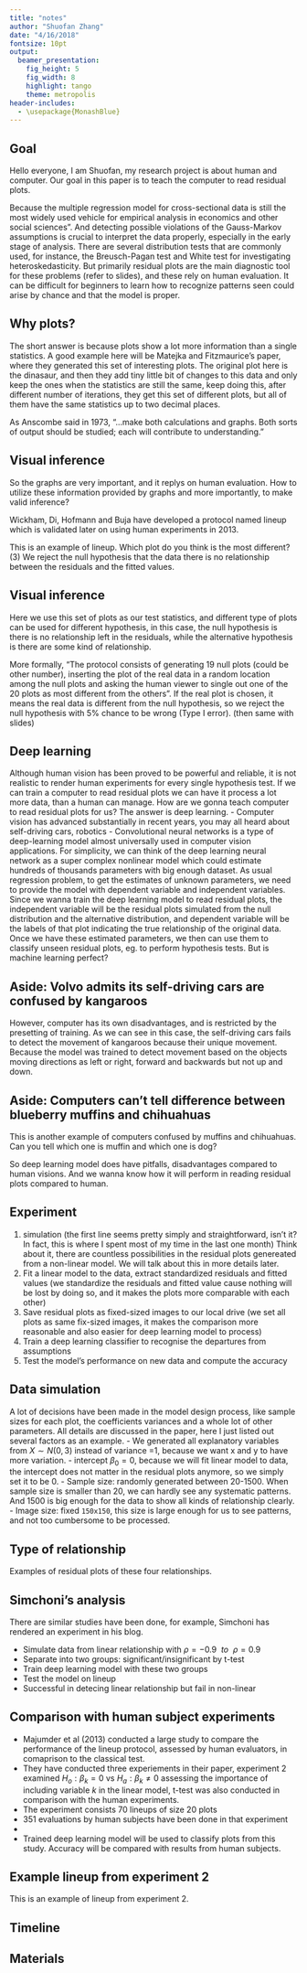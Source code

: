 ```yaml
---
title: "notes"
author: "Shuofan Zhang"
date: "4/16/2018"
fontsize: 10pt
output: 
  beamer_presentation:
    fig_height: 5
    fig_width: 8
    highlight: tango
    theme: metropolis
header-includes:
  - \usepackage{MonashBlue}
---
```


## Goal
Hello everyone, I am Shuofan, my research project is about human and computer. Our goal in this paper is to teach the computer to read residual plots. 

Because the multiple regression model for cross-sectional data is still the most widely used vehicle for empirical analysis in economics and other social sciences". 
And detecting possible violations of the Gauss-Markov assumptions is crucial to interpret the data properly, especially in the early stage of analysis. There are several distribution tests that are commonly used, for instance, the Breusch-Pagan test and White test for investigating heteroskedasticity. 
But primarily residual plots are the main diagnostic tool for these problems (refer to slides), and these rely on human evaluation. It can be difficult for beginners to learn how to recognize patterns seen could arise by chance and that the model is proper.


## Why plots? 

The short answer is because plots show a lot more information than a single statistics. 
A good example here will be Matejka and Fitzmaurice's paper, where they generated this set of interesting plots. The original plot here is the dinasaur, and then they add tiny little bit of changes to this data and only keep the ones when the statistics are still the same, keep doing this, after different number of iterations, they get this set of different plots, but all of them have the same statistics up to two decimal places.

As Anscombe said in 1973,
"...make both calculations and graphs. Both sorts of output should be studied; each will contribute to understanding."


## Visual inference

So the graphs are very important, and it replys on human evaluation. How to utilize these information provided by graphs and more importantly, to make valid inference? 

Wickham, Di, Hofmann and Buja have developed a protocol named lineup which is validated later on using human experiments in 2013. 

This is an example of lineup. Which plot do you think is the most different? (3) We reject the null hypothesis that the data there is no relationship between the residuals and the fitted values.

 
## Visual inference

Here we use this set of plots as our test statistics, and different type of plots can be used for different hypothesis, in this case, the null hypothesis is there is no relationship left in the residuals, while the alternative hypothesis is there are some kind of relationship.

More formally, "The protocol consists of generating 19 null plots (could be other number), inserting the plot of the real data in a random location among the null plots and asking the human viewer to single out one of the 20 plots as most different from the others". If the real plot is chosen, it means the real data is different from the null hypothesis, so we reject the null hypothesis with 5% chance to be wrong (Type I error). (then same with slides)

## Deep learning
Although human vision has been proved to be powerful and reliable, it is not realistic to render human experiments for every single hypothesis test. If we can train a computer to read residual plots we can have it process a lot more data, than a human can manage.
How are we gonna teach computer to read residual plots for us? The answer is deep learning.
- Computer vision has advanced substantially in recent years, you may all heard about self-driving cars, robotics
- Convolutional neural networks is a type of deep-learning model almost universally used in computer vision applications.
For simplicity, we can think of the deep learning neural network as a super complex nonlinear model which could estimate hundreds of thousands parameters with big enough dataset. As usual regression problem, to get the estimates of unknown parameters, we need to provide the model with dependent variable and independent variables. Since we wanna train the deep learning model to read residual plots, the independent variable will be the residual plots simulated from the null distribution and the alternative distribution, and dependent variable will be the labels of that plot indicating the true relationship of the original data. Once we have these estimated parameters, we then can use them to classify unseen residual plots, eg. to perform hypothesis tests. But is machine learning perfect?


## Aside: Volvo admits its self-driving cars are confused by kangaroos

However, computer has its own disadvantages, and is restricted by the presetting of training. As we can see in this case, the self-driving cars fails to detect the movement of kangaroos because their unique movement. Because the model was trained to detect movement based on the objects moving directions as left or right, forward and backwards but not up and down.

## Aside: Computers can't tell difference between blueberry muffins and chihuahuas

This is another example of computers confused by muffins and chihuahuas. Can you tell which one is muffin and which one is dog? 

So deep learning model does have pitfalls, disadvantages compared to human visions. And we wanna know how it will perform in reading residual plots compared to human.

## Experiment

1. simulation (the first line seems pretty simply and straightforward, isn't it? In fact, this is where I spent most of my time in the last one month) Think about it, there are countless possibilities in the residual plots genereated from a non-linear model. We will talk about this in more details later. 
2. Fit a linear model to the data, extract standardized residuals and fitted values (we standardize the residuals and fitted value cause nothing will be lost by doing so, and it makes the plots more comparable with each other)
3. Save residual plots as fixed-sized images to our local drive (we set all plots as same fix-sized images, it makes the comparison more reasonable and also easier for deep learning model to process)
4. Train a deep learning classifier to recognise the departures from assumptions 
5. Test the model's performance on new data and compute the accuracy

## Data simulation {#sec:simulation}

A lot of decisions have been made in the model design process, like sample sizes for each plot, the coefficients variances and a whole lot of other parameters.
All details are discussed in the paper, here I just listed out several factors as an example. 
- We generated all explanatory variables from $X \sim N(0,3)$ instead of variance =1, because we want x and y to have more variation.
- intercept $\beta_0=0$, because we will fit linear model to data, the intercept does not matter in the residual plots anymore, so we simply set it to be 0.
- Sample size: randomly generated between 20-1500. When sample size is smaller than 20, we can hardly see any systematic patterns. And 1500 is big enough for the data to show all kinds of relationship clearly.
- Image size: fixed `150x150`, this size is large enough for us to see patterns, and not too cumbersome to be processed.

## Type of relationship

Examples of residual plots of these four relationships.

## Simchoni's analysis

There are similar studies have been done, for example, Simchoni has rendered an experiment in his blog.

- Simulate data from linear relationship with $\rho=-0.9\ \ to\ \ \rho=0.9$
- Separate into two groups: significant/insignificant by t-test
- Train deep learning model with these two groups
- Test the model on lineup 
- Successful in detecing linear relationship but fail in non-linear

## Comparison with human subject experiments

- Majumder et al (2013) conducted a large study to compare the performance of the lineup protocol, assessed by human evaluators, in comaprison to the classical test.
- They have conducted three experiements in their paper, experiment 2 examined $H_o: \beta_k=0$ vs $H_a: \beta_k\neq 0$ assessing the importance of including variable $k$ in the linear model, t-test was also conducted in comparison with the human experiments.
- The experiment consists 70 lineups of size 20 plots
- 351 evaluations by human subjects have been done in that experiment
-
- Trained deep learning model will be used to classify plots from this study. Accuracy will be compared with results from human subjects.


## Example lineup from experiment 2

This is an example of lineup from experiment 2.

## Timeline


## Materials

